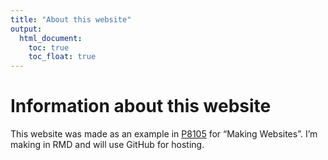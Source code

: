 ```yaml
---
title: "About this website"
output: 
  html_document:
    toc: true
    toc_float: true
---
```


# Information about this website

This website was made as an example in [P8105](https://p8105.com) for "Making Websites". I'm making in RMD and will use GitHub for hosting.

